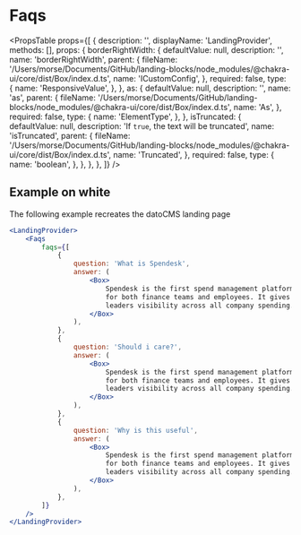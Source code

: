 
# Faqs

<PropsTable
    props={[
        {
            description: '',
            displayName: 'LandingProvider',
            methods: [],
            props: {
                borderRightWidth: {
                    defaultValue: null,
                    description: '',
                    name: 'borderRightWidth',
                    parent: {
                        fileName:
                            '/Users/morse/Documents/GitHub/landing-blocks/node_modules/@chakra-ui/core/dist/Box/index.d.ts',
                        name: 'ICustomConfig',
                    },
                    required: false,
                    type: {
                        name: 'ResponsiveValue<TLengthStyledSystem>',
                    },
                },
                as: {
                    defaultValue: null,
                    description: '',
                    name: 'as',
                    parent: {
                        fileName:
                            '/Users/morse/Documents/GitHub/landing-blocks/node_modules/@chakra-ui/core/dist/Box/index.d.ts',
                        name: 'As',
                    },
                    required: false,
                    type: {
                        name: 'ElementType<any>',
                    },
                },
                isTruncated: {
                    defaultValue: null,
                    description: 'If `true`, the text will be truncated',
                    name: 'isTruncated',
                    parent: {
                        fileName:
                            '/Users/morse/Documents/GitHub/landing-blocks/node_modules/@chakra-ui/core/dist/Box/index.d.ts',
                        name: 'Truncated',
                    },
                    required: false,
                    type: {
                        name: 'boolean',
                    },
                },
            },
        },
    ]}
/>

## Example on white

The following example recreates the datoCMS landing page

```jsx
<LandingProvider>
    <Faqs
        faqs={[
            {
                question: 'What is Spendesk',
                answer: (
                    <Box>
                        Spendesk is the first spend management platform built
                        for both finance teams and employees. It gives finance
                        leaders visibility across all company spending.
                    </Box>
                ),
            },
            {
                question: 'Should i care?',
                answer: (
                    <Box>
                        Spendesk is the first spend management platform built
                        for both finance teams and employees. It gives finance
                        leaders visibility across all company spending.
                    </Box>
                ),
            },
            {
                question: 'Why is this useful',
                answer: (
                    <Box>
                        Spendesk is the first spend management platform built
                        for both finance teams and employees. It gives finance
                        leaders visibility across all company spending.
                    </Box>
                ),
            },
        ]}
    />
</LandingProvider>
```
